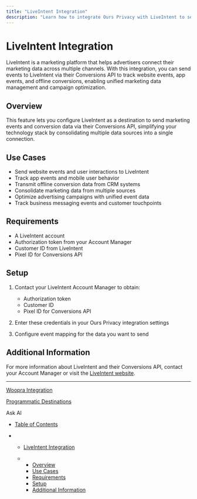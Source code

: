 ```yaml
---
title: "LiveIntent Integration"
description: "Learn how to integrate Ours Privacy with LiveIntent to send events via their Conversions API for marketing data and offline conversions, while maintaining privacy and HIPAA compliance."
---
```


# LiveIntent Integration

LiveIntent is a marketing platform that helps advertisers connect their marketing data across multiple channels. With this integration, you can send events to LiveIntent via their Conversions API to track website events, app events, and offline conversions, enabling unified marketing data management and campaign optimization.

## Overview

This feature lets you configure LiveIntent as a destination to send marketing events and conversion data via their Conversions API, simplifying your technology stack by consolidating multiple data sources into a single connection.

## Use Cases

* Send website events and user interactions to LiveIntent
* Track app events and mobile user behavior
* Transmit offline conversion data from CRM systems
* Consolidate marketing data from multiple sources
* Optimize advertising campaigns with unified event data
* Track business messaging events and customer touchpoints

## Requirements

* A LiveIntent account
* Authorization token from your Account Manager
* Customer ID from LiveIntent
* Pixel ID for Conversions API

## Setup

1. Contact your LiveIntent Account Manager to obtain:

   * Authorization token
   * Customer ID
   * Pixel ID for Conversions API

2. Enter these credentials in your Ours Privacy integration settings

3. Configure event mapping for the data you want to send

## Additional Information

For more information about LiveIntent and their Conversions API, contact your Account Manager or visit the [LiveIntent website](https://www.liveintent.com/).

***

[Woopra Integration](/docs/woopra)

[Programmatic Destinations](/docs/programic-destinations)

Ask AI

* [Table of Contents](#)

* * [LiveIntent Integration](#liveintent-integration)

  * * [Overview](#overview)
    * [Use Cases](#use-cases)
    * [Requirements](#requirements)
    * [Setup](#setup)
    * [Additional Information](#additional-information)
